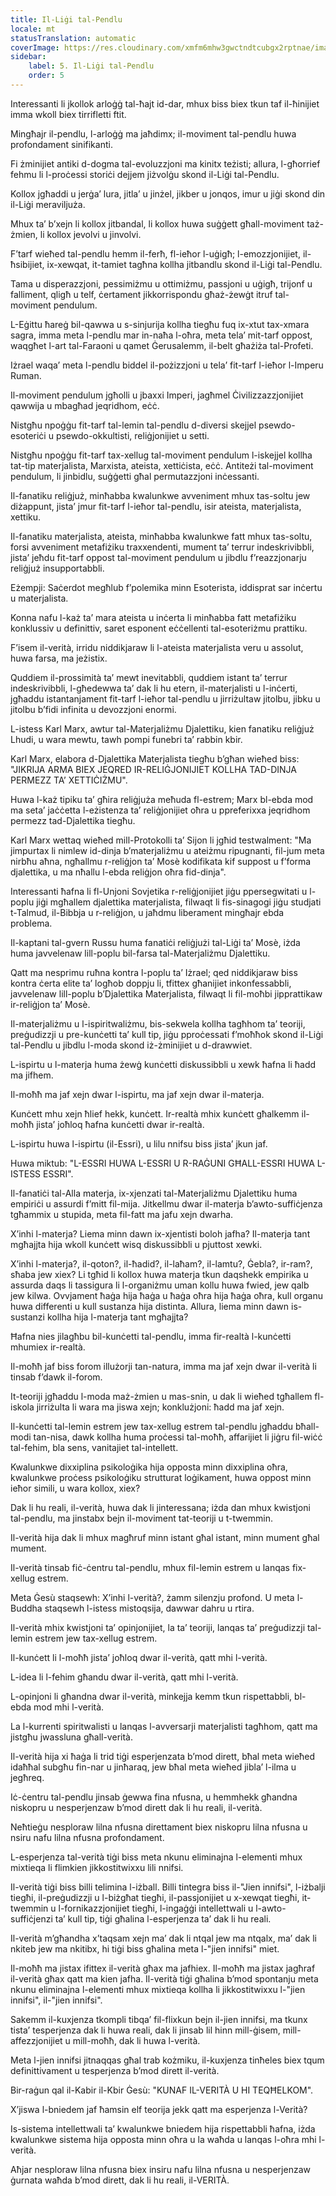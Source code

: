 ```yaml
---
title: Il-Liġi tal-Pendlu
locale: mt
statusTranslation: automatic
coverImage: https://res.cloudinary.com/xmfm6mhw3gwctndtcubgx2rptnae/image/upload/v1741354419/small_cover_la_gran_rebelion_28716e29d2.webp
sidebar:
    label: 5. Il-Liġi tal-Pendlu
    order: 5
---
```

Interessanti li jkollok arloġġ tal-ħajt id-dar, mhux biss biex tkun taf il-ħinijiet imma wkoll biex tirrifletti ftit.

Mingħajr il-pendlu, l-arloġġ ma jaħdimx; il-moviment tal-pendlu huwa profondament sinifikanti.

Fi żminijiet antiki d-dogma tal-evoluzzjoni ma kinitx teżisti; allura, l-għorrief fehmu li l-proċessi storiċi dejjem jiżvolġu skond il-Liġi tal-Pendlu.

Kollox jgħaddi u jerġa’ lura, jitla’ u jinżel, jikber u jonqos, imur u jiġi skond din il-Liġi meraviljuża.

Mhux ta’ b’xejn li kollox jitbandal, li kollox huwa suġġett għall-moviment taż-żmien, li kollox jevolvi u jinvolvi.

F’tarf wieħed tal-pendlu hemm il-ferħ, fl-ieħor l-uġigħ; l-emozzjonijiet, il-ħsibijiet, ix-xewqat, it-tamiet tagħna kollha jitbandlu skond il-Liġi tal-Pendlu.

Tama u disperazzjoni, pessimiżmu u ottimiżmu, passjoni u uġigħ, trijonf u falliment, qligħ u telf, ċertament jikkorrispondu għaż-żewġt itruf tal-moviment pendulum.

L-Eġittu ħareġ bil-qawwa u s-sinjurija kollha tiegħu fuq ix-xtut tax-xmara sagra, imma meta l-pendlu mar in-naħa l-oħra, meta tela’ mit-tarf oppost, waqgħet l-art tal-Faraoni u qamet Ġerusalemm, il-belt għażiża tal-Profeti.

Iżrael waqa’ meta l-pendlu biddel il-pożizzjoni u tela’ fit-tarf l-ieħor l-Imperu Ruman.

Il-moviment pendulum jgħolli u jbaxxi Imperi, jagħmel Ċivilizzazzjonijiet qawwija u mbagħad jeqridhom, eċċ.

Nistgħu npoġġu fit-tarf tal-lemin tal-pendlu d-diversi skejjel psewdo-esoteriċi u psewdo-okkultisti, reliġjonijiet u setti.

Nistgħu npoġġu fit-tarf tax-xellug tal-moviment pendulum l-iskejjel kollha tat-tip materjalista, Marxista, ateista, xettiċista, eċċ. Antiteżi tal-moviment pendulum, li jinbidlu, suġġetti għal permutazzjoni inċessanti.

Il-fanatiku reliġjuż, minħabba kwalunkwe avveniment mhux tas-soltu jew diżappunt, jista’ jmur fit-tarf l-ieħor tal-pendlu, isir ateista, materjalista, xettiku.

Il-fanatiku materjalista, ateista, minħabba kwalunkwe fatt mhux tas-soltu, forsi avveniment metafiżiku traxxendenti, mument ta’ terrur indeskrivibbli, jista’ jeħdu fit-tarf oppost tal-moviment pendulum u jibdlu f’reazzjonarju reliġjuż insupportabbli.

Eżempji: Saċerdot megħlub f’polemika minn Esoterista, iddisprat sar inċertu u materjalista.

Konna nafu l-każ ta’ mara ateista u inċerta li minħabba fatt metafiżiku konklussiv u definittiv, saret esponent eċċellenti tal-esoteriżmu prattiku.

F’isem il-verità, irridu niddikjaraw li l-ateista materjalista veru u assolut, huwa farsa, ma jeżistix.

Quddiem il-prossimità ta’ mewt inevitabbli, quddiem istant ta’ terrur indeskrivibbli, l-għedewwa ta’ dak li hu etern, il-materjalisti u l-inċerti, jgħaddu istantanjament fit-tarf l-ieħor tal-pendlu u jirriżultaw jitolbu, jibku u jitolbu b’fidi infinita u devozzjoni enormi.

L-istess Karl Marx, awtur tal-Materjaliżmu Djalettiku, kien fanatiku reliġjuż Lhudi, u wara mewtu, tawh pompi funebri ta’ rabbin kbir.

Karl Marx, elabora d-Djalettika Materjalista tiegħu b’għan wieħed biss: "JIKRIJA ARMA BIEX JEQRED IR-RELIĠJONIJIET KOLLHA TAD-DINJA PERMEZZ TA’ XETTIĊIŻMU".

Huwa l-każ tipiku ta’ għira reliġjuża meħuda fl-estrem; Marx bl-ebda mod ma seta’ jaċċetta l-eżistenza ta’ reliġjonijiet oħra u ppreferixxa jeqridhom permezz tad-Djalettika tiegħu.

Karl Marx wettaq wieħed mill-Protokolli ta’ Sijon li jgħid testwalment: "Ma jimpurtax li nimlew id-dinja b’materjaliżmu u ateiżmu ripugnanti, fil-jum meta nirbħu aħna, ngħallmu r-reliġjon ta’ Mosè kodifikata kif suppost u f’forma djalettika, u ma nħallu l-ebda reliġjon oħra fid-dinja".

Interessanti ħafna li fl-Unjoni Sovjetika r-reliġjonijiet jiġu ppersegwitati u l-poplu jiġi mgħallem djalettika materjalista, filwaqt li fis-sinagogi jiġu studjati t-Talmud, il-Bibbja u r-reliġjon, u jaħdmu liberament mingħajr ebda problema.

Il-kaptani tal-gvern Russu huma fanatiċi reliġjużi tal-Liġi ta’ Mosè, iżda huma javvelenaw lill-poplu bil-farsa tal-Materjaliżmu Djalettiku.

Qatt ma nesprimu ruħna kontra l-poplu ta’ Iżrael; qed niddikjaraw biss kontra ċerta elite ta’ logħob doppju li, tfittex għanijiet inkonfessabbli, javvelenaw lill-poplu b’Djalettika Materjalista, filwaqt li fil-moħbi jipprattikaw ir-reliġjon ta’ Mosè.

Il-materjaliżmu u l-ispiritwaliżmu, bis-sekwela kollha tagħhom ta’ teoriji, preġudizzji u pre-kunċetti ta’ kull tip, jiġu pproċessati f’moħħok skond il-Liġi tal-Pendlu u jibdlu l-moda skond iż-żminijiet u d-drawwiet.

L-ispirtu u l-materja huma żewġ kunċetti diskussibbli u xewk ħafna li ħadd ma jifhem.

Il-moħħ ma jaf xejn dwar l-ispirtu, ma jaf xejn dwar il-materja.

Kunċett mhu xejn ħlief hekk, kunċett. Ir-realtà mhix kunċett għalkemm il-moħħ jista’ joħloq ħafna kunċetti dwar ir-realtà.

L-ispirtu huwa l-ispirtu (il-Essri), u lilu nnifsu biss jista’ jkun jaf.

Huwa miktub: "L-ESSRI HUWA L-ESSRI U R-RAĠUNI GĦALL-ESSRI HUWA L-ISTESS ESSRI".

Il-fanatiċi tal-Alla materja, ix-xjenzati tal-Materjaliżmu Djalettiku huma empiriċi u assurdi f’mitt fil-mija. Jitkellmu dwar il-materja b’awto-suffiċjenza tgħammix u stupida, meta fil-fatt ma jafu xejn dwarha.

X’inhi l-materja? Liema minn dawn ix-xjentisti boloh jafha? Il-materja tant mgħajjta hija wkoll kunċett wisq diskussibbli u pjuttost xewki.

X’inhi l-materja?, il-qoton?, il-ħadid?, il-laħam?, il-lamtu?, Ġebla?, ir-ram?, sħaba jew xiex? Li tgħid li kollox huwa materja tkun daqshekk empirika u assurda daqs li tassigura li l-organiżmu uman kollu huwa fwied, jew qalb jew kilwa. Ovvjament ħaġa hija ħaġa u ħaġa oħra hija ħaġa oħra, kull organu huwa differenti u kull sustanza hija distinta. Allura, liema minn dawn is-sustanzi kollha hija l-materja tant mgħajjta?

Ħafna nies jilagħbu bil-kunċetti tal-pendlu, imma fir-realtà l-kunċetti mhumiex ir-realtà.

Il-moħħ jaf biss forom illużorji tan-natura, imma ma jaf xejn dwar il-verità li tinsab f’dawk il-forom.

It-teoriji jgħaddu l-moda maż-żmien u mas-snin, u dak li wieħed tgħallem fl-iskola jirriżulta li wara ma jiswa xejn; konklużjoni: ħadd ma jaf xejn.

Il-kunċetti tal-lemin estrem jew tax-xellug estrem tal-pendlu jgħaddu bħall-modi tan-nisa, dawk kollha huma proċessi tal-moħħ, affarijiet li jiġru fil-wiċċ tal-fehim, bla sens, vanitajiet tal-intellett.

Kwalunkwe dixxiplina psikoloġika hija opposta minn dixxiplina oħra, kwalunkwe proċess psikoloġiku strutturat loġikament, huwa oppost minn ieħor simili, u wara kollox, xiex?

Dak li hu reali, il-verità, huwa dak li jinteressana; iżda dan mhux kwistjoni tal-pendlu, ma jinstabx bejn il-moviment tat-teoriji u t-twemmin.

Il-verità hija dak li mhux magħruf minn istant għal istant, minn mument għal mument.

Il-verità tinsab fiċ-ċentru tal-pendlu, mhux fil-lemin estrem u lanqas fix-xellug estrem.

Meta Ġesù staqsewh: X’inhi l-verità?, żamm silenzju profond. U meta l-Buddha staqsewh l-istess mistoqsija, dawwar dahru u rtira.

Il-verità mhix kwistjoni ta’ opinjonijiet, la ta’ teoriji, lanqas ta’ preġudizzji tal-lemin estrem jew tax-xellug estrem.

Il-kunċett li l-moħħ jista’ joħloq dwar il-verità, qatt mhi l-verità.

L-idea li l-fehim għandu dwar il-verità, qatt mhi l-verità.

L-opinjoni li għandna dwar il-verità, minkejja kemm tkun rispettabbli, bl-ebda mod mhi l-verità.

La l-kurrenti spiritwalisti u lanqas l-avversarji materjalisti tagħhom, qatt ma jistgħu jwassluna għall-verità.

Il-verità hija xi ħaġa li trid tiġi esperjenzata b’mod dirett, bħal meta wieħed idaħħal subgħu fin-nar u jinħaraq, jew bħal meta wieħed jibla’ l-ilma u jegħreq.

Iċ-ċentru tal-pendlu jinsab ġewwa fina nfusna, u hemmhekk għandna niskopru u nesperjenzaw b’mod dirett dak li hu reali, il-verità.

Neħtieġu nesploraw lilna nfusna direttament biex niskopru lilna nfusna u nsiru nafu lilna nfusna profondament.

L-esperjenza tal-verità tiġi biss meta nkunu eliminajna l-elementi mhux mixtieqa li flimkien jikkostitwixxu lili nnifsi.

Il-verità tiġi biss billi telimina l-iżball. Billi tintegra biss il-"Jien innifsi", l-iżbalji tiegħi, il-preġudizzji u l-biżgħat tiegħi, il-passjonijiet u x-xewqat tiegħi, it-twemmin u l-fornikazzjonijiet tiegħi, l-ingaġġi intellettwali u l-awto-suffiċjenzi ta’ kull tip, tiġi għalina l-esperjenza ta’ dak li hu reali.

Il-verità m’għandha x’taqsam xejn ma’ dak li ntqal jew ma ntqalx, ma’ dak li nkiteb jew ma nkitibx, hi tiġi biss għalina meta l-"jien innifsi" miet.

Il-moħħ ma jistax ifittex il-verità għax ma jafhiex. Il-moħħ ma jistax jagħraf il-verità għax qatt ma kien jafha. Il-verità tiġi għalina b’mod spontanju meta nkunu eliminajna l-elementi mhux mixtieqa kollha li jikkostitwixxu l-"jien innifsi", il-"jien innifsi".

Sakemm il-kuxjenza tkompli tibqa’ fil-flixkun bejn il-jien innifsi, ma tkunx tista’ tesperjenza dak li huwa reali, dak li jinsab lil hinn mill-ġisem, mill-affezzjonijiet u mill-moħħ, dak li huwa l-verità.

Meta l-jien innifsi jitnaqqas għal trab kożmiku, il-kuxjenza tinħeles biex tqum definittivament u tesperjenza b’mod dirett il-verità.

Bir-raġun qal il-Kabir il-Kbir Ġesù: "KUNAF IL-VERITÀ U HI TEQĦELKOM".

X’jiswa l-bniedem jaf ħamsin elf teorija jekk qatt ma esperjenza l-Verità?

Is-sistema intellettwali ta’ kwalunkwe bniedem hija rispettabbli ħafna, iżda kwalunkwe sistema hija opposta minn oħra u la waħda u lanqas l-oħra mhi l-verità.

Aħjar nesploraw lilna nfusna biex insiru nafu lilna nfusna u nesperjenzaw ġurnata waħda b’mod dirett, dak li hu reali, il-VERITÀ.

